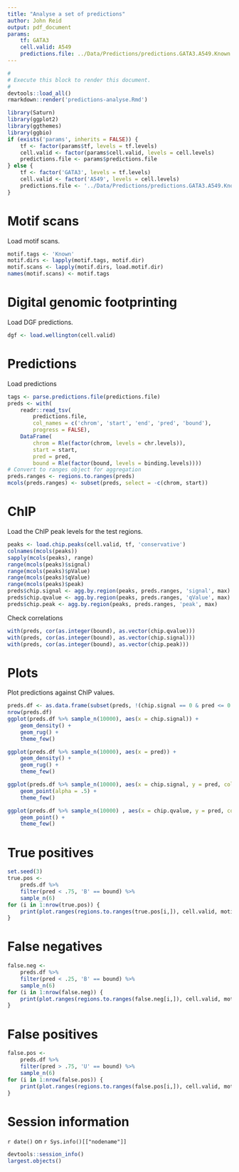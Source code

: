 ```yaml
---
title: "Analyse a set of predictions"
author: John Reid
output: pdf_document
params:
    tf: GATA3
    cell.valid: A549
    predictions.file: ../Data/Predictions/predictions.GATA3.A549.Known.tsv
---
```


```r
#
# Execute this block to render this document.
#
devtools::load_all()
rmarkdown::render('predictions-analyse.Rmd')
```

```r
library(Saturn)
library(ggplot2)
library(ggthemes)
library(ggbio)
if (exists('params', inherits = FALSE)) {
    tf <- factor(params$tf, levels = tf.levels)
    cell.valid <- factor(params$cell.valid, levels = cell.levels)
    predictions.file <- params$predictions.file
} else {
    tf <- factor('GATA3', levels = tf.levels)
    cell.valid <- factor('A549', levels = cell.levels)
    predictions.file <- '../Data/Predictions/predictions.GATA3.A549.Known.tsv'
}
```


# Motif scans

Load motif scans.
```r
motif.tags <- 'Known'
motif.dirs <- lapply(motif.tags, motif.dir)
motif.scans <- lapply(motif.dirs, load.motif.dir)
names(motif.scans) <- motif.tags
```


# Digital genomic footprinting

Load DGF predictions.
```r
dgf <- load.wellington(cell.valid)
```


# Predictions

Load predictions
```r
tags <- parse.predictions.file(predictions.file)
preds <- with(
    readr::read_tsv(
        predictions.file,
        col_names = c('chrom', 'start', 'end', 'pred', 'bound'),
        progress = FALSE),
    DataFrame(
        chrom = Rle(factor(chrom, levels = chr.levels)),
        start = start,
        pred = pred,
        bound = Rle(factor(bound, levels = binding.levels))))
# Convert to ranges object for aggregation
preds.ranges <- regions.to.ranges(preds)
mcols(preds.ranges) <- subset(preds, select = -c(chrom, start))
```


# ChIP

Load the ChIP peak levels for the test regions.
```r
peaks <- load.chip.peaks(cell.valid, tf, 'conservative')
colnames(mcols(peaks))
sapply(mcols(peaks), range)
range(mcols(peaks)$signal)
range(mcols(peaks)$pValue)
range(mcols(peaks)$qValue)
range(mcols(peaks)$peak)
preds$chip.signal <- agg.by.region(peaks, preds.ranges, 'signal', max)
preds$chip.qvalue <- agg.by.region(peaks, preds.ranges, 'qValue', max)
preds$chip.peak <- agg.by.region(peaks, preds.ranges, 'peak', max)
```


Check correlations
```r
with(preds, cor(as.integer(bound), as.vector(chip.qvalue)))
with(preds, cor(as.integer(bound), as.vector(chip.signal)))
with(preds, cor(as.integer(bound), as.vector(chip.peak)))
```


# Plots

Plot predictions against ChIP values.
```r
preds.df <- as.data.frame(subset(preds, !(chip.signal == 0 & pred <= 0.25)))
nrow(preds.df)
ggplot(preds.df %>% sample_n(10000), aes(x = chip.signal)) +
    geom_density() +
    geom_rug() +
    theme_few()

ggplot(preds.df %>% sample_n(10000), aes(x = pred)) +
    geom_density() +
    geom_rug() +
    theme_few()

ggplot(preds.df %>% sample_n(10000), aes(x = chip.signal, y = pred, colour = bound)) +
    geom_point(alpha = .5) +
    theme_few()

ggplot(preds.df %>% sample_n(10000) , aes(x = chip.qvalue, y = pred, color = log10(chip.signal), shape = bound)) +
    geom_point() +
    theme_few()
```


# True positives

```r
set.seed(3)
true.pos <-
    preds.df %>%
    filter(pred < .75, 'B' == bound) %>%
    sample_n(6)
for (i in 1:nrow(true.pos)) {
    print(plot.ranges(regions.to.ranges(true.pos[i,]), cell.valid, motif.scans))
}
```


# False negatives

```r
false.neg <-
    preds.df %>%
    filter(pred < .25, 'B' == bound) %>%
    sample_n(6)
for (i in 1:nrow(false.neg)) {
    print(plot.ranges(regions.to.ranges(false.neg[i,]), cell.valid, motif.scans))
}
```


# False positives

```r
false.pos <-
    preds.df %>%
    filter(pred > .75, 'U' == bound) %>%
    sample_n(6)
for (i in 1:nrow(false.pos)) {
    print(plot.ranges(regions.to.ranges(false.pos[i,]), cell.valid, motif.scans))
}
```


# Session information

`r date()` on `r Sys.info()[["nodename"]]`
```r
devtools::session_info()
largest.objects()
```
